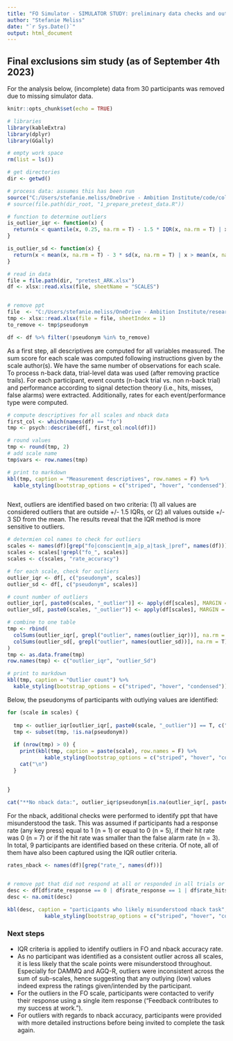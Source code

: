 ```yaml
---
title: "FO Simulator - SIMULATOR STUDY: preliminary data checks and outlier identification"
author: "Stefanie Meliss"
date: "`r Sys.Date()`"
output: html_document
---
```


## Final exclusions sim study  (as of September 4th 2023)

For the analysis below, (incomplete) data from 30 participants was removed due to missing simulator data.  
  

```r
knitr::opts_chunk$set(echo = TRUE)

# libraries
library(kableExtra)
library(dplyr)
library(GGally)

# empty work space
rm(list = ls())

# get directories
dir <- getwd()

# process data: assumes this has been run
source("C:/Users/stefanie.meliss/OneDrive - Ambition Institute/code/colour_palette.R")
# source(file.path(dir_root, "1_prepare_pretest_data.R"))

# function to determine outliers
is_outlier_iqr <- function(x) {
  return(x < quantile(x, 0.25, na.rm = T) - 1.5 * IQR(x, na.rm = T) | x > quantile(x, 0.75, na.rm = T) + 1.5 * IQR(x, na.rm = T))
}

is_outlier_sd <- function(x) {
  return(x < mean(x, na.rm = T) - 3 * sd(x, na.rm = T) | x > mean(x, na.rm = T) + 3 * sd(x, na.rm = T))
}

# read in data
file = file.path(dir, "pretest_ARK.xlsx")
df <- xlsx::read.xlsx(file, sheetName = "SCALES")


# remove ppt
file  <- "C:/Users/stefanie.meliss/OneDrive - Ambition Institute/research_projects/Ark Feedback Orientation and Sims/Analysis/Final_exclusions_Ark_ITTs_4Sept.xlsx"
tmp <- xlsx::read.xlsx(file = file, sheetIndex = 1)
to_remove <- tmp$pseudonym

df <- df %>% filter(!pseudonym %in% to_remove)


```


As a first step, all descriptives are computed for all variables measured. The sum score for each scale was computed following instructions given by the scale author(s). We have the same number of observations for each scale. To process n-back data, trial-level data was used (after removing practice trails). For each participant, event counts (n-back trial vs. non n-back trial) and performance according to signal detection theory (i.e., hits, misses, false alarms) were extracted. Additionally, rates for each event/performance type were computed.  


```r
# compute descriptives for all scales and nback data
first_col <- which(names(df) == "fo")
tmp <- psych::describe(df[, first_col:ncol(df)])

# round values
tmp <- round(tmp, 2)
# add scale name
tmp$vars <- row.names(tmp)

# print to markdown
kbl(tmp, caption = "Measurement descriptives", row.names = F) %>%
  kable_styling(bootstrap_options = c("striped", "hover", "condensed"))



```

Next, outliers are identified based on two criteria: (1) all values are considered outliers that are outside +/- 1.5 IQRs, or (2) all values outside +/- 3 SD from the mean. The results reveal that the IQR method is more sensitive to outliers.

```r

# determien col names to check for outliers
scales <- names(df)[grep("fo|conscient|m_a|p_a|task_|pref", names(df))]
scales <- scales[!grepl("fo_", scales)]
scales <- c(scales, "rate_accuracy")

# for each scale, check for outliers
outlier_iqr <- df[, c("pseudonym", scales)]
outlier_sd <- df[, c("pseudonym", scales)]

# count number of outliers
outlier_iqr[, paste0(scales, "_outlier")] <- apply(df[scales], MARGIN = 2, is_outlier_iqr)
outlier_sd[, paste0(scales, "_outlier")] <- apply(df[scales], MARGIN = 2, is_outlier_sd) 

# combine to one table
tmp <- rbind(
  colSums(outlier_iqr[, grepl("outlier", names(outlier_iqr))], na.rm = T), #IQR
  colSums(outlier_sd[, grepl("outlier", names(outlier_sd))], na.rm = T) # SD
)
tmp <- as.data.frame(tmp)
row.names(tmp) <- c("outlier_iqr", "outlier_Sd")

# print to markdown
kbl(tmp, caption = "Outlier count") %>%
  kable_styling(bootstrap_options = c("striped", "hover", "condensed"))

```

Below, the pseudonyms of participants with outlying values are identified:

```r

for (scale in scales) {
  
  tmp <- outlier_iqr[outlier_iqr[, paste0(scale, "_outlier")] == T, c("pseudonym", scale)]
  tmp <- subset(tmp, !is.na(pseudonym))
  
  if (nrow(tmp) > 0) {
    print(kbl(tmp, caption = paste(scale), row.names = F) %>%
            kable_styling(bootstrap_options = c("striped", "hover", "condensed")))
    cat("\n")
  }
  
  
}

cat("**No nback data:", outlier_iqr$pseudonym[is.na(outlier_iqr[, paste0(scale, "_outlier")])], "**\n\n")

```

For the nback, additional checks were performed to identify ppt that have misunderstood the task. This was assumed if participants had a response rate (any key press) equal to 1 (n = 1) or equal to 0 (n = 5), if their hit rate was 0 (n = 7) or if the hit rate was smaller than the false alarm rate (n = 3). In total, 9 participants are identified based on these criteria. Of note, all of them have also been captured using the IQR outlier criteria.    

```r
rates_nback <- names(df)[grep("rate_", names(df))]


# remove ppt that did not respond at all or responded in all trials or have a hitrate of 0
desc <- df[df$rate_response == 0 | df$rate_response == 1 | df$rate_hits == 0 | df$rate_hits < df$rate_fa, c("pseudonym", rates_nback)]
desc <- na.omit(desc)

kbl(desc, caption = "participants who likely misunderstood nback task", row.names = F) %>%
            kable_styling(bootstrap_options = c("striped", "hover", "condensed"))

```


### Next steps  
  
- IQR criteria is applied to identify outliers in FO and nback accuracy rate.  
- As no participant was identified as a consistent outlier across all scales, it is less likely that the scale points were misunderstood throughout. Especially for DAMMQ and AGQ-R, outliers were inconsistent across the sum of sub-scales, hence suggesting that any outlying (low) values indeed express the ratings given/intended by the participant.  
- For the outliers in the FO scale, participants were contacted to verify their response using a single item response ("Feedback contributes to my success at work.").  
- For outliers with regards to nback accuracy, participants were provided with more detailed instructions before being invited to complete the task again.  
    